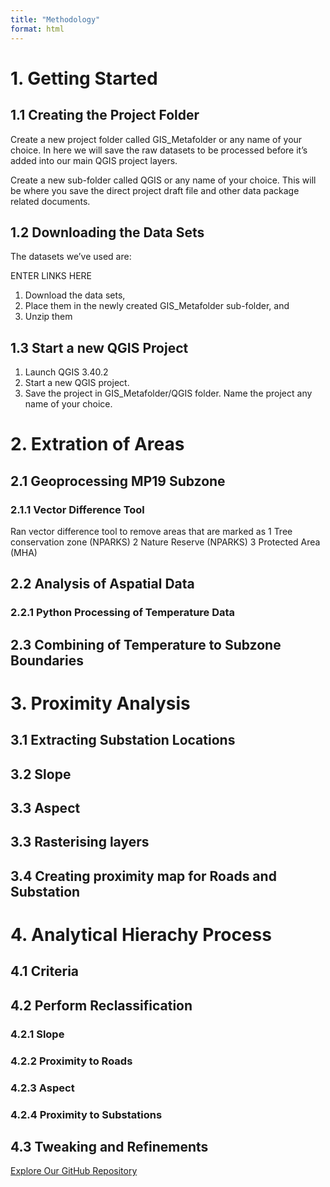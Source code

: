 ```yaml
---
title: "Methodology"
format: html
---
```


# 1. Getting Started

## 1.1 Creating the Project Folder

Create a new project folder called GIS_Metafolder or any name of your choice. In here we will save the raw datasets to be processed before it's added into our main QGIS project layers.

Create a new sub-folder called QGIS or any name of your choice. This will be where you save the direct project draft file and other data package related documents.

## 1.2 Downloading the Data Sets

The datasets we've used are:

ENTER LINKS HERE


1. Download the data sets,
2. Place them in the newly created GIS_Metafolder sub-folder, and
3. Unzip them


## 1.3 Start a new QGIS Project

1. Launch QGIS 3.40.2 
2. Start a new QGIS project.
3. Save the project in GIS_Metafolder/QGIS folder. Name the project any name of your choice.

# 2. Extration of Areas

## 2.1 Geoprocessing MP19 Subzone

### 2.1.1 Vector Difference Tool

Ran vector difference tool to remove areas that are marked as 
	1 Tree conservation zone (NPARKS)
	2 Nature Reserve (NPARKS)
	3 Protected Area (MHA)


## 2.2 Analysis of Aspatial Data

### 2.2.1 Python Processing of Temperature Data

## 2.3 Combining of Temperature to Subzone Boundaries

# 3. Proximity Analysis

## 3.1 Extracting Substation Locations

## 3.2 Slope

## 3.3 Aspect 

## 3.3 Rasterising layers

## 3.4 Creating proximity map for Roads and Substation

# 4. Analytical Hierachy Process

## 4.1 Criteria

## 4.2 Perform Reclassification

### 4.2.1 Slope

### 4.2.2 Proximity to Roads

### 4.2.3 Aspect

### 4.2.4 Proximity to Substations

## 4.3 Tweaking and Refinements




[Explore Our GitHub Repository](https://github.com/je-rnic/SMT201-GIS-Group3)  
